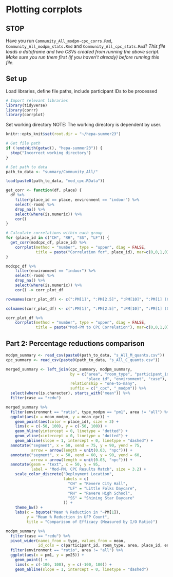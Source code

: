 # Plotting corrplots

## STOP

Have you run `Community_All_modpm-cpc_corrs.Rmd`, `Community_All_modpm_stats.Rmd` and `Community_All_cpc_stats.Rmd`?
*This file loads a dataframe and two CSVs created from running the above script. Make sure you run them first (if you haven't already) before running this file.*

## Set up
Load libraries, define file paths, include participant IDs to be processed
```r
# Import relevant libraries
library(tidyverse)
library(corrr)
library(corrplot)
```

Set working directory
NOTE: The working directory is dependent by user. 
```r
knitr::opts_knit$set(root.dir = "~/hepa-summer23")
```

```r
# Get file path
if (!endsWith(getwd(), "hepa-summer23")) {
  stop("Incorrect working directory")
}
```

```r
# Set path to data
path_to_data <- "summary/Community_All/"
```

```r
load(paste0(path_to_data, "mod_cpc.RData"))
```

```r
get_corr <- function(df, place) {
  df %>% 
    filter(place_id == place, environment == "indoor") %>%
    select(-room) %>%
    drop_na() %>%
    select(where(is.numeric)) %>%
    cor()
}
```


```r
# Calculate correlations within each group
for (place_id in c("CH", "RH", "SS", "LF")) {
  get_corr(modcpc_df, place_id) %>%
    corrplot(method = "number", type = "upper", diag = FALSE, 
             title = paste("Correlation for", place_id), mar=c(0,0,1,0))
}
```

```r
modcpc_df %>% 
    filter(environment == "indoor") %>%
    select(-room) %>%
    drop_na() %>%
    select(where(is.numeric)) %>%
    cor() -> corr_plot_df
```

```r
rownames(corr_plot_df) <- c(":PM[1]", ":PM[2.5]", ":PM[10]", ":PM[1] (Count)", "UFP Count")

colnames(corr_plot_df) <- c(":PM[1]", ":PM[2.5]", ":PM[10]", ":PM[1] (Count)", "UFP Count")

corr_plot_df %>%
    corrplot(method = "number", type = "upper", diag = FALSE, 
             title = paste("Mod-PM to CPC Correlation"), mar=c(0,0,1,0))
```

## Part 2: Percentage reductions comparison
```r
modpm_summary <- read_csv(paste0(path_to_data, "s_All_M_quants.csv"))
cpc_summary <- read_csv(paste0(path_to_data, "s_All_C_quants.csv"))
```

```r
merged_summary <- left_join(cpc_summary, modpm_summary,
                            by = c("area", "room_type", "participant_id", 
                                   "place_id", "environment", "case"),
                            relationship = "one-to-many",
                            suffix = c("_cpc", "_modpm")) %>%
  select(where(is.character), starts_with("mean")) %>%
  filter(case == "redu")
```

```r
merged_summary %>%
  filter(environment == "ratio", type_modpm == "pm1", area != "all") %>%
  ggplot(aes(x = mean_modpm, y = mean_cpc)) +
    geom_point(aes(color = place_id), size = 3) +
    lims(x = c(-50, 100), y = c(-50, 100)) +
    geom_hline(yintercept = 0, linetype = "dotted") +
    geom_vline(xintercept = 0, linetype = "dotted") +
    geom_abline(slope = 1, intercept = 0, linetype = "dashed") +
  annotate("segment", x = 50, xend = 75, y = 90, yend = 75, 
           arrow = arrow(length = unit(0.03, "npc"))) +
  annotate("segment", x = 50, xend = 60, y = 90, yend = 60, 
           arrow = arrow(length = unit(0.03, "npc"))) +
  annotate(geom = "text", x = 50, y = 95, 
           label = "Mod-PM, CPC Results Match", size = 3.2) +
    scale_color_discrete("Deployment Location",
                         labels = c(
                           "CH" = "Revere City Hall",
                           "LF" = "Little Folks Daycare",
                           "RH" = "Revere High School",
                           "SS" = "Shining Star Daycare"
                         )) +
    theme_bw() +
    labs(x = bquote("Mean % Reduction in "~PM[1]),
         y = "Mean % Reduction in UFP Count",
         title = "Comparison of Efficacy (Measured by I/O Ratio)")

```

```r
modpm_summary %>% 
  filter(case == "redu") %>% 
  pivot_wider(names_from = type, values_from = mean, 
              id_cols = c(participant_id, room_type, area, place_id, environment)) %>%
  filter(environment == "ratio", area != "all") %>%
  ggplot(aes(x = pm1, y = pm25)) +
    geom_point() +
    lims(x = c(-100, 100), y = c(-100, 100)) +
    geom_abline(slope = 1, intercept = 0, linetype = "dashed")

```

